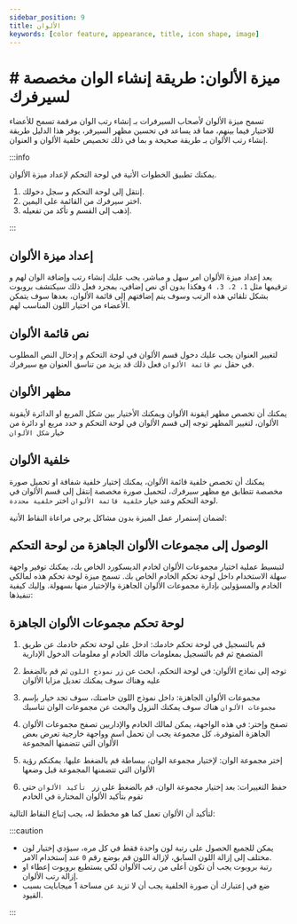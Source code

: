 ```yaml
---
sidebar_position: 9
title: الألوان
keywords: [color feature, appearance, title, icon shape, image] 
---
```


# # ميزة الألوان: طريقة إنشاء الوان مخصصة لسيرفرك

تسمح ميزة الألوان لأصحاب السيرفرات بـ إنشاء رتب الوان مرقمة تسمح للأعضاء للاختيار فيما بينهم، مما قد يساعد في تحسين مظهر السيرفر، يوفر هذا الدليل طريقة إنشاء رتب الألوان بـ طريقة صحيحة و بما في ذلك تخصيص خلفية الألوان و العنوان.

:::info

يمكنك تطبيق الخطوات الأتية في لوحة التحكم لإعداد ميزة الألوان.

1. إنتقل إلى لوحة التحكم و سجل دخولك. 
2. اختر سيرفرك من القائمة على اليمين.
3. إذهب إلى القسم و تأكد من تفعيله. 

:::

## إعداد ميزة الألوان

يعد إعداد ميزة الألوان امر سهل و مباشر، يجب عليك إنشاء رتب وإضافة الوان لهم و ترقيمها مثل `1، 2، 3، 4` وهكذا بدون أي نص إضافي، بمجرد فعل ذلك سيكتشف بروبوت بشكل تلقائي هذه الرتب وسوف يتم إضافتهم إلى قائمة الألوان، بعدها سوف يتمكن الأعضاء من اختيار اللون المناسب لهم.

## نص قائمة الألوان 

لتغيير العنوان يجب عليك دخول قسم الألوان في لوحة التحكم و إدخال النص المطلوب في حقل `نص قائمة الألوان` فعل ذلك قد يزيد من تناسق العنوان مع سيرفرك.

## مظهر الألوان

يمكنك أن تخصص مظهر ايقونة الألوان ويمكنك الأختيار بين شكل المربع او الدائرة لأيقونة الألوان، لتغيير المظهر توجه إلى قسم الألوان في لوحة التحكم و حدد مربع او دائرة من خيار `شكل الألوان`

## خلفية الألوان

يمكنك أن تخصص خلفية قائمة الألوان، يمكنك إختيار خلفية شفافة او تحميل صورة مخصصة تتطابق مع مظهر سيرفرك، لتحميل صورة مخصصة إنتقل إلى قسم الألوان في لوحة التحكم وعند خيار `خلفية قائمة الألوان` اختر `خلفية محددة`.

لضمان إستمرار عمل الميزة بدون مشاكل يرجى مراعاة النقاط الأتية:

## الوصول إلى مجموعات الألوان الجاهزة من لوحة التحكم

لتبسيط عملية اختيار مجموعات الألوان لخادم الديسكورد الخاص بك، يمكنك توفير واجهة سهلة الاستخدام داخل لوحة تحكم الخادم الخاص بك. تسمح ميزة لوحة تحكم هذه لمالكي الخادم والمسؤولين بإدارة مجموعات الألوان الجاهزة والإختيار منها بسهولة. وإليك كيفية تنفيذها:

## لوحة تحكم مجموعات الألوان الجاهزة

1. قم بالتسجيل في لوحة تحكم خادمك: ادخل على لوحة تحكم خادمك عن طريق المتصفح ثم قم بالتسجيل بمعلومات مالك الخادم او معلومات الدخول الإدارية

2. توجه إلى نماذج الألوان: في لوحة التحكم، ابحث عن زر `نموذج اللون` ثم قم بالضغط عليه وهناك سوف يمكنك تعديل مزايا الألوان

3. مجموعات الألوان الجاهزة: داخل نموذج اللون خاصتك، سوف تجد خيار بإسم `مجموعات الألوان` هناك سوف يمكنك النزول والبحث عن مجموعات الوان تناسبك

4. تصفح وإختر: في هذه الواجهة، يمكن لمالك الخادم والإداريين تصفح مجموعات الألوان الجاهزة المتوفرة، كل مجموعة يجب ان تحمل اسم وواجهة خارجية تعرض بعض الألوان التي تتضمنها المجموعة

5. إختر مجموعة الوان: لإختيار مجموعة الوان، ببساطة قم بالضغط عليها. يمكنكم رؤية الألوان التي تتضمنها المجموعة قبل وضعها

6. حفظ التغييرات: بعد إختيار مجموعة الوان، قم بالضغط على زر ` تأكيد الألوان` حتى تقوم بتأكيد الألوان المختارة في الخادم

لتأكيد أن الألوان تعمل كما هو مخطط له، يجب إتباع النقاط التالية:

:::caution

- يمكن للجميع الحصول على رتبة لون واحدة فقط في كل مره، سيؤدي إختيار لون مختلف إلى إزالة اللون السابق، لإزالة اللون قم بوضع رقم `0` عند إستخدام الامر.
- رتبة بروبوت يجب أن تكون أعلى من رتب الألوان لكي يستطيع بروبوت إعطاء او إزالة رتب الألوان.
- ضع في إعتبارك أن صورة الخلفية يجب أن لا تزيد عن مساحة 1 ميجابايت بسبب القيود.

:::
